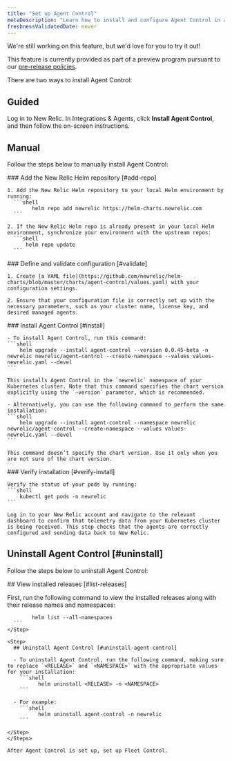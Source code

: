```yaml
---
title: "Set up Agent Control"
metaDescription: "Learn how to install and configure Agent Control in a Kubernetes cluster."
freshnessValidatedDate: never
---
```


<Callout title="preview">
  We're still working on this feature, but we'd love for you to try it out!

  This feature is currently provided as part of a preview program pursuant to our [pre-release policies](/docs/licenses/license-information/referenced-policies/new-relic-pre-release-policy).
</Callout>

There are two ways to install Agent Control:

## Guided
Log in to New Relic. In Integrations & Agents, click **Install Agent Control**, and then follow the on-screen instructions. 

## Manual
Follow the steps below to manually install Agent Control:

<Steps>
<Step>
  ### Add the New Relic Helm repository [#add-repo]

    1. Add the New Relic Helm repository to your local Helm environment by running:
      ```shell
            helm repo add newrelic https://helm-charts.newrelic.com
      ```

    2. If the New Relic Helm repo is already present in your local Helm environment, synchronize your environment with the upstream repos:
      ```shell
          helm repo update
      ```
</Step>

<Step>
  ### Define and validate configuration [#validate]

    1. Create [a YAML file](https://github.com/newrelic/helm-charts/blob/master/charts/agent-control/values.yaml) with your configuration settings.

    2. Ensure that your configuration file is correctly set up with the necessary parameters, such as your cluster name, license key, and desired managed agents.

</Step>
<Step>
  ### Install Agent Control [#install]

    - To install Agent Control, run this command:
    ```shell
        helm upgrade --install agent-control --version 0.0.45-beta -n newrelic newrelic/agent-control --create-namespace --values values-newrelic.yaml --devel
    ```

    This installs Agent Control in the `newrelic` namespace of your Kubernetes cluster. Note that this command specifies the chart version explicitly using the `–version` parameter, which is recommended.

    - Alternatively, you can use the following command to perform the same installation:
    ```shell
        helm upgrade --install agent-control --namespace newrelic newrelic/agent-control --create-namespace --values values-newrelic.yaml --devel
    ```

    This command doesn’t specify the chart version. Use it only when you are not sure of the chart version.

</Step>
<Step>
  ### Verify installation [#verify-install]

    Verify the status of your pods by running:
    ```shell
        kubectl get pods -n newrelic
    ```

    Log in to your New Relic account and navigate to the relevant dashboard to confirm that telemetry data from your Kubernetes cluster is being received. This step checks that the agents are correctly configured and sending data back to New Relic.

</Step>
</Steps>

## Uninstall Agent Control [#uninstall]
Follow the steps below to uninstall Agent Control:

<Steps>
<Step>
  ## View installed releases [#list-releases]

  First, run the following command to view the installed releases along with their release names and namespaces:
  ```shell
          helm list --all-namespaces
    ```
</Step>

  <Step>
    ## Uninstall Agent Control [#uninstall-agent-control]

    - To uninstall Agent Control, run the following command, making sure to replace `<RELEASE>` and `<NAMESPACE>` with the appropriate values for your installation:
      ```shell
            helm uninstall <RELEASE> -n <NAMESPACE>
      ```

    - For example:
      ```shell
            helm uninstall agent-control -n newrelic
      ```

 </Step>
</Steps>

After Agent Control is set up, set up Fleet Control.